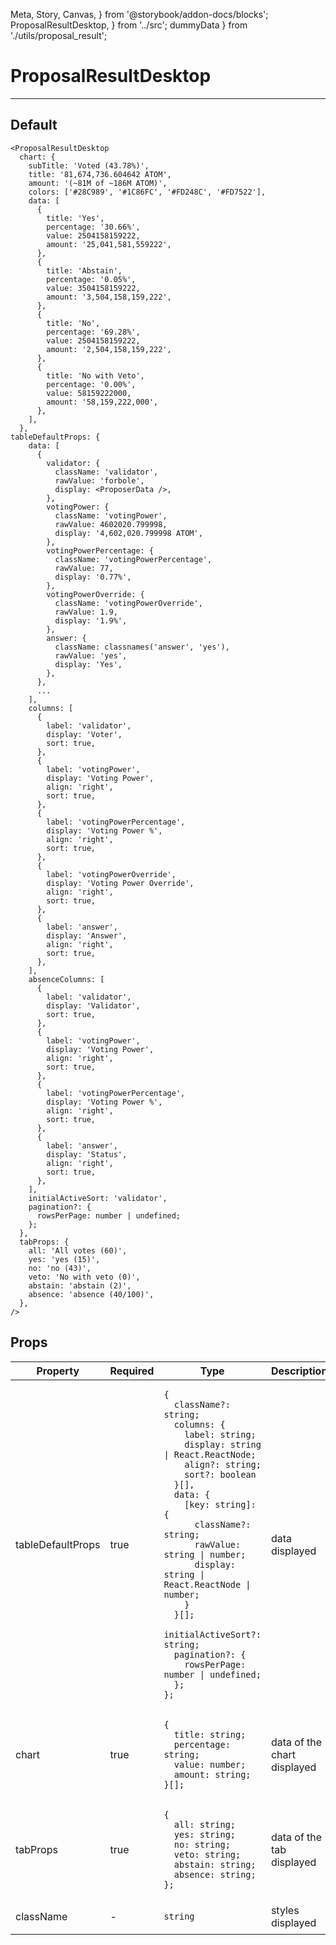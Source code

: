   Meta, Story, Canvas,
} from '@storybook/addon-docs/blocks';
  ProposalResultDesktop,
} from '../src';
  dummyData
} from './utils/proposal_result';

<Meta title="ProposalResultDesktop" component={ProposalResultDesktop} />

# ProposalResultDesktop
---

## Default
<Canvas>
  <Story name="Default">
    <ProposalResultDesktop
      {...dummyData}
    />
  </Story>
</Canvas>

```
<ProposalResultDesktop
  chart: {
    subTitle: 'Voted (43.78%)',
    title: '81,674,736.604642 ATOM',
    amount: '(~81M of ~186M ATOM)',
    colors: ['#28C989', '#1C86FC', '#FD248C', '#FD7522'],
    data: [
      {
        title: 'Yes',
        percentage: '30.66%',
        value: 2504158159222,
        amount: '25,041,581,559222',
      },
      {
        title: 'Abstain',
        percentage: '0.05%',
        value: 3504158159222,
        amount: '3,504,158,159,222',
      },
      {
        title: 'No',
        percentage: '69.28%',
        value: 2504158159222,
        amount: '2,504,158,159,222',
      },
      {
        title: 'No with Veto',
        percentage: '0.00%',
        value: 58159222000,
        amount: '58,159,222,000',
      },
    ],
  },
tableDefaultProps: {
    data: [
      {
        validator: {
          className: 'validator',
          rawValue: 'forbole',
          display: <ProposerData />,
        },
        votingPower: {
          className: 'votingPower',
          rawValue: 4602020.799998,
          display: '4,602,020.799998 ATOM',
        },
        votingPowerPercentage: {
          className: 'votingPowerPercentage',
          rawValue: 77,
          display: '0.77%',
        },
        votingPowerOverride: {
          className: 'votingPowerOverride',
          rawValue: 1.9,
          display: '1.9%',
        },
        answer: {
          className: classnames('answer', 'yes'),
          rawValue: 'yes',
          display: 'Yes',
        },
      },
      ...
    ],
    columns: [
      {
        label: 'validator',
        display: 'Voter',
        sort: true,
      },
      {
        label: 'votingPower',
        display: 'Voting Power',
        align: 'right',
        sort: true,
      },
      {
        label: 'votingPowerPercentage',
        display: 'Voting Power %',
        align: 'right',
        sort: true,
      },
      {
        label: 'votingPowerOverride',
        display: 'Voting Power Override',
        align: 'right',
        sort: true,
      },
      {
        label: 'answer',
        display: 'Answer',
        align: 'right',
        sort: true,
      },
    ],
    absenceColumns: [
      {
        label: 'validator',
        display: 'Validator',
        sort: true,
      },
      {
        label: 'votingPower',
        display: 'Voting Power',
        align: 'right',
        sort: true,
      },
      {
        label: 'votingPowerPercentage',
        display: 'Voting Power %',
        align: 'right',
        sort: true,
      },
      {
        label: 'answer',
        display: 'Status',
        align: 'right',
        sort: true,
      },
    ],
    initialActiveSort: 'validator',
    pagination?: {
      rowsPerPage: number | undefined;
    };
  },
  tabProps: {
    all: 'All votes (60)',
    yes: 'yes (15)',
    no: 'no (43)',
    veto: 'No with veto (0)',
    abstain: 'abstain (2)',
    absence: 'absence (40/100)',
  },
/>
```

## Props
<table>
<thead>
  <tr>
    <th>Property</th>
    <th>Required</th>
    <th>Type</th>
    <th>Description</th>
    <th>Default</th>
  </tr>
  </thead>
  <tbody>
    <tr>
      <td>tableDefaultProps</td>
      <td>true</td>
      <td>

```
{
  className?: string;
  columns: {
    label: string;
    display: string | React.ReactNode;
    align?: string;
    sort?: boolean
  }[],
  data: {
    [key: string]: {
      className?: string;
      rawValue: string | number;
      display: string | React.ReactNode | number;
    }
  }[];
  initialActiveSort?: string;
  pagination?: {
    rowsPerPage: number | undefined;
  };
};
```

  </td>
    <td>data displayed</td>
    <td>-</td>
  </tr>
    <tr>
      <td>chart</td>
      <td>true</td>
      <td>

```
{
  title: string;
  percentage: string;
  value: number;
  amount: string;
}[];
```

  </td>
    <td>data of the chart displayed</td>
    <td>-</td>
  </tr>
    <tr>
      <td>tabProps</td>
      <td>true</td>
      <td>

```
{
  all: string;
  yes: string;
  no: string;
  veto: string;
  abstain: string;
  absence: string;
};
```

  </td>
    <td>data of the tab displayed</td>
    <td>-</td>
  </tr>
  <tr>
    <td>className</td>
    <td>-</td>
    <td>

`string`

  </td>
    <td>styles displayed</td>
    <td>-</td>
  </tr>
  </tbody>
</table>
<br/>